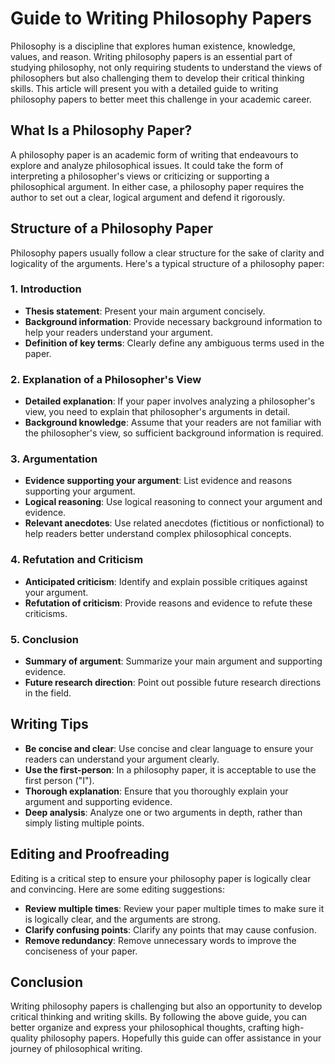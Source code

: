 # Guide to Writing Philosophy Papers

Philosophy is a discipline that explores human existence, knowledge, values, and reason. Writing philosophy papers is an essential part of studying philosophy, not only requiring students to understand the views of philosophers but also challenging them to develop their critical thinking skills. This article will present you with a detailed guide to writing philosophy papers to better meet this challenge in your academic career.

## What Is a Philosophy Paper?

A philosophy paper is an academic form of writing that endeavours to explore and analyze philosophical issues. It could take the form of interpreting a philosopher's views or criticizing or supporting a philosophical argument. In either case, a philosophy paper requires the author to set out a clear, logical argument and defend it rigorously.

## Structure of a Philosophy Paper

Philosophy papers usually follow a clear structure for the sake of clarity and logicality of the arguments. Here's a typical structure of a philosophy paper:

### 1. Introduction

- **Thesis statement**: Present your main argument concisely.
- **Background information**: Provide necessary background information to help your readers understand your argument.
- **Definition of key terms**: Clearly define any ambiguous terms used in the paper.

### 2. Explanation of a Philosopher's View

- **Detailed explanation**: If your paper involves analyzing a philosopher's view, you need to explain that philosopher's arguments in detail.
- **Background knowledge**: Assume that your readers are not familiar with the philosopher's view, so sufficient background information is required.

### 3. Argumentation

- **Evidence supporting your argument**: List evidence and reasons supporting your argument.
- **Logical reasoning**: Use logical reasoning to connect your argument and evidence.
- **Relevant anecdotes**: Use related anecdotes (fictitious or nonfictional) to help readers better understand complex philosophical concepts.

### 4. Refutation and Criticism

- **Anticipated criticism**: Identify and explain possible critiques against your argument.
- **Refutation of criticism**: Provide reasons and evidence to refute these criticisms.

### 5. Conclusion

- **Summary of argument**: Summarize your main argument and supporting evidence.
- **Future research direction**: Point out possible future research directions in the field.

## Writing Tips

- **Be concise and clear**: Use concise and clear language to ensure your readers can understand your argument clearly.
- **Use the first-person**: In a philosophy paper, it is acceptable to use the first person ("I").
- **Thorough explanation**: Ensure that you thoroughly explain your argument and supporting evidence.
- **Deep analysis**: Analyze one or two arguments in depth, rather than simply listing multiple points.

## Editing and Proofreading

Editing is a critical step to ensure your philosophy paper is logically clear and convincing. Here are some editing suggestions:

- **Review multiple times**: Review your paper multiple times to make sure it is logically clear, and the arguments are strong.
- **Clarify confusing points**: Clarify any points that may cause confusion.
- **Remove redundancy**: Remove unnecessary words to improve the conciseness of your paper.

## Conclusion

Writing philosophy papers is challenging but also an opportunity to develop critical thinking and writing skills. By following the above guide, you can better organize and express your philosophical thoughts, crafting high-quality philosophy papers. Hopefully this guide can offer assistance in your journey of philosophical writing.

